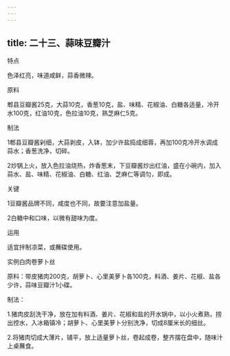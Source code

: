 ```yaml
---
---
---
```

title: 二十三、蒜味豆瓣汁
---






特点

色泽红亮，味道咸鲜，蒜香微辣。

原料

郫县豆瓣酱25克，大蒜10克，香葱10克，盐、味精、花椒油、白糖各适量，冷开水100克，红油10克，色拉油10克，熟芝麻仁5克。



制法

1郫县豆瓣酱剁细，大蒜剥皮，入钵，加少许盐捣成细蓉，再加100克冷开水调成蒜水；香葱洗净，切碎。

2炒锅上火，放入色拉油烧热，炸香葱末，下豆瓣酱炒出红油，盛在小碗内，加入蒜水、盐、味精、花椒油、白糖、红油、芝麻仁等调匀，即成。

关键

1豆瓣酱品牌不同，咸度也不同，故要注意加盐量。

2白糖中和口味，以微有甜味为度。

运用

适宜拌制凉菜，或蘸碟使用。

实例白肉卷萝卜丝

原料：带皮猪肉200克，胡萝卜、心里美萝卜各100克，料酒、姜片、花椒、盐各少许，蒜味豆瓣汁1小碟。

制法：

1.猪肉皮刮洗干净，放在加有料酒、姜片、花椒和盐的开水锅中，以小火煮熟，捞出控水，入冰箱镇冷；胡萝卜、心里美萝卜分别洗净，切成8厘米长的细丝。

2.将猪肉切成大薄片，铺平，放上适量萝卜丝，卷起成卷，整齐摆在盘中，随味汁上桌蘸食。